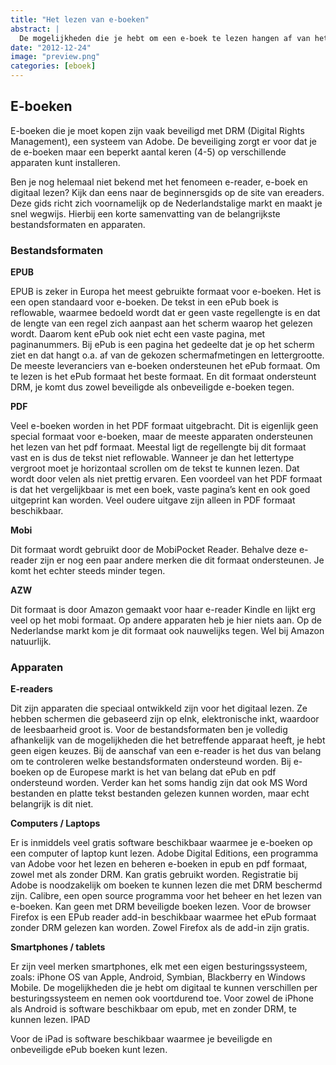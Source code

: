 ```yaml
---
title: "Het lezen van e-boeken"
abstract: |
  De mogelijkheden die je hebt om een e-boek te lezen hangen af van het formaat waarin het e-boek is uitgebracht, de apparatuur waarover je beschikt en of het e-boek al dan niet met DRM beschermd is.
date: "2012-12-24"
image: "preview.png"
categories: [eboek]
---
```


## E-boeken

E-boeken die je moet kopen zijn vaak beveiligd met DRM (Digital Rights Management), een systeem van Adobe. De beveiliging zorgt er voor dat je de e-boeken maar een beperkt aantal keren (4-5) op verschillende apparaten kunt installeren.

Ben je nog helemaal niet bekend met het fenomeen e-reader, e-boek en digitaal lezen? Kijk dan eens naar de beginnersgids op de site van ereaders. Deze gids richt zich voornamelijk op de Nederlandstalige markt en maakt je snel wegwijs. Hierbij een korte samenvatting van de belangrijkste bestandsformaten en apparaten.

### Bestandsformaten

**EPUB**

EPUB is zeker in Europa het meest gebruikte formaat voor e-boeken. Het is een open standaard voor e-boeken. De tekst in een ePub boek is reflowable, waarmee bedoeld wordt dat er geen vaste regellengte is en dat de lengte van een regel zich aanpast aan het scherm waarop het gelezen wordt. Daarom kent ePub ook niet echt een vaste pagina, met paginanummers. Bij ePub is een pagina het gedeelte dat je op het scherm ziet en dat hangt o.a. af van de gekozen schermafmetingen en lettergrootte. De meeste leveranciers van e-boeken ondersteunen het ePub formaat. Om te lezen is het ePub formaat het beste formaat. En dit formaat ondersteunt DRM, je komt dus zowel beveiligde als onbeveiligde e-boeken tegen.

**PDF**

Veel e-boeken worden in het PDF formaat uitgebracht. Dit is eigenlijk geen special formaat voor e-boeken, maar de meeste apparaten ondersteunen het lezen van het pdf formaat. Meestal ligt de regellengte bij dit formaat vast en is dus de tekst niet reflowable. Wanneer je dan het lettertype vergroot moet je horizontaal scrollen om de tekst te kunnen lezen. Dat wordt door velen als niet prettig ervaren. Een voordeel van het PDF formaat is dat het vergelijkbaar is met een boek, vaste pagina's kent en ook goed uitgeprint kan worden. Veel oudere uitgave zijn alleen in PDF formaat beschikbaar.

**Mobi**

Dit formaat wordt gebruikt door de MobiPocket Reader. Behalve deze e-reader zijn er nog een paar andere merken die dit formaat ondersteunen. Je komt het echter steeds minder tegen.

**AZW**

Dit formaat is door Amazon gemaakt voor haar e-reader Kindle en lijkt erg veel op het mobi formaat. Op andere apparaten heb je hier niets aan. Op de Nederlandse markt kom je dit formaat ook nauwelijks tegen. Wel bij Amazon natuurlijk.

### Apparaten

**E-readers**

Dit zijn apparaten die speciaal ontwikkeld zijn voor het digitaal lezen. Ze hebben schermen die gebaseerd zijn op eInk, elektronische inkt, waardoor de leesbaarheid groot is. Voor de bestandsformaten ben je volledig afhankelijk van de mogelijkheden die het betreffende apparaat heeft, je hebt geen eigen keuzes. Bij de aanschaf van een e-reader is het dus van belang om te controleren welke bestandsformaten ondersteund worden. Bij e-boeken op de Europese markt is het van belang dat ePub en pdf ondersteund worden. Verder kan het soms handig zijn dat ook MS Word bestanden en platte tekst bestanden gelezen kunnen worden, maar echt belangrijk is dit niet.

**Computers / Laptops**

Er is inmiddels veel gratis software beschikbaar waarmee je e-boeken op een computer of laptop kunt lezen. Adobe Digital Editions, een programma van Adobe voor het lezen en beheren e-boeken in epub en pdf formaat, zowel met als zonder DRM. Kan gratis gebruikt worden. Registratie bij Adobe is noodzakelijk om boeken te kunnen lezen die met DRM beschermd zijn. Calibre, een open source programma voor het beheer en het lezen van e-boeken. Kan geen met DRM beveiligde boeken lezen. Voor de browser Firefox is een EPub reader add-in beschikbaar waarmee het ePub formaat zonder DRM gelezen kan worden. Zowel Firefox als de add-in zijn gratis.

**Smartphones / tablets**

Er zijn veel merken smartphones, elk met een eigen besturingssysteem, zoals: iPhone OS van Apple, Android, Symbian, Blackberry en Windows Mobile. De mogelijkheden die je hebt om digitaal te kunnen verschillen per besturingssysteem en nemen ook voortdurend toe. Voor zowel de iPhone als Android is software beschikbaar om epub, met en zonder DRM, te kunnen lezen. IPAD

Voor de iPad is software beschikbaar waarmee je beveiligde en onbeveiligde ePub boeken kunt lezen.
